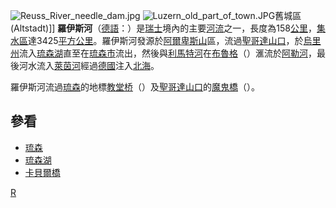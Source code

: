 {{unreferenced|time=2021-8-29}}

{{noteTA|G1=瑞士地名}}
[[File:Reuss_River_needle_dam.jpg|right]]
[[File:Luzern_old_part_of_town.JPG|right]]舊城區 (Altstadt)]]
'''羅伊斯河'''（[[德語|德語]]：{{lang|de|Reuss}}）是[[瑞士|瑞士]]境內的主要[[河流|河流]]之一，長度為158[[公里|公里]]，[[集水區|集水區]]達3425[[平方公里|平方公里]]。羅伊斯河發源於[[阿爾卑斯山|阿爾卑斯山]]區，流過[[聖哥達山口|聖哥達山口]]，於[[烏里州|烏里州]]流入[[琉森湖|琉森湖]]直至在[[琉森|琉森市]]流出，然後與[[利馬特河|利馬特河]]在[[布魯格|布魯格]]（{{lang|de|Brugg}}）滙流於[[阿勒河|阿勒河]]，最後河水流入[[萊茵河|萊茵河]]經過[[德國|德國]]注入[[北海_(大西洋)|北海]]。

羅伊斯河流過[[琉森|琉森]]的地標[[教堂桥|教堂桥]]（{{lang|de|Kapellbrücke}}）及[[聖哥達山口|聖哥達山口]]的[[魔鬼橋|魔鬼橋]]（{{lang|de|Teufelsbrücke}}）。

== 參看 ==
* [[琉森|琉森]]
* [[琉森湖|琉森湖]]
* [[卡貝爾橋|卡貝爾橋]]

{{Commonscat|Reuss|羅伊斯河}}
{{coord|display=title}}
{{normdaten}}
[[Category:瑞士河流|R]]
{{Switzerland-geo-stub}}